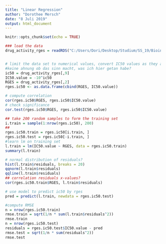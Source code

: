 ```yaml
---
title: "Linear Regression"
author: "Dorothee Mersch"
date: "8 Juli 2019"
output: html_document
---
```


```r
knitr::opts_chunk$set(echo = TRUE)
```


```r
### load the data
drug_activity_rges = readRDS("C:/Users/Dori/Desktop/Studium/SS_19/Bioinfo Projekt/GitHub/project-02-group-02#project-02-group-02/data/drug_activity_rges.rds")


# limit the data set to numerical values, convert IC50 values as they are in -log10 scale
#keine ahnung ob das sinn macht, was ich hier getan habe?
ic50 = drug_activity_rges[,9]
IC50.value = -10^ic50
RGES = drug_activity_rges[,2]
rges.ic50 <- as.data.frame(cbind(RGES, IC50.value))

# compute correlation
cor(rges.ic50$RGES, rges.ic50$IC50.value)
# check significance
cor.test(rges.ic50$RGES, rges.ic50$IC50.value)

## take 200 random samples to form the training set
i.train = sample(1:nrow(rges.ic50), 200)
## 
rges.ic50.train = rges.ic50[i.train, ]
rges.ic50.test = rges.ic50[-i.train, ]
#learn lm on training set
l.train = lm(IC50.value ~ RGES, data = rges.ic50.train)
summary(l.train)

# normal distribution of residuals?
hist(l.train$residuals, breaks = 20)
qqnorm(l.train$residuals)
qqline(l.train$residuals)
## correlation residuals x-values?
cor(rges.ic50.train$RGES, l.train$residuals)

# use model to predict ic50 by rges
pred = predict(l.train, newdata = rges.ic50.test)

#compute RMSE
n = nrow(rges.ic50.train)
rmse.train = sqrt(1/n * sum(l.train$residuals^2))
rmse.train
n = nrow(rges.ic50.test)
residuals = rges.ic50.test$IC50.value - pred
rmse.test = sqrt(1/n * sum(residuals^2))
rmse.test
```
